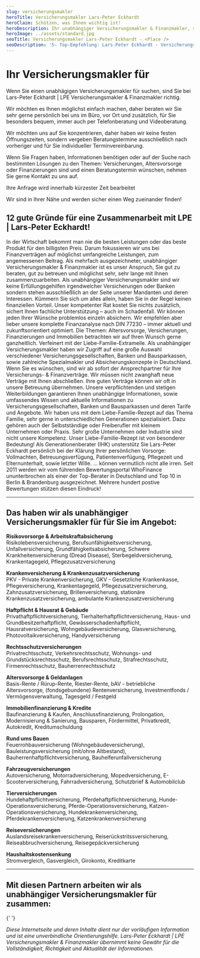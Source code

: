 ```yaml
---
slug: versicherungsmakler
heroTitle: Versicherungsmakler Lars-Peter Eckhardt
heroClaim: Schützen, was Ihnen wichtig ist!
heroDescription: Ihr unabhängiger Versicherungsmakler & Finanzmakler, sowie spezialisierter Vorsorge- & Generationenberater und persönlicher Ansprechpartner vor Ort, im Büro, per Telefon- und Videoberatung! Herzlich Willkommen ...
heroImage: ../assets/standard.jpg
seoTitle: Versicherungsmakler Lars-Peter Eckhardt - <Place />
seoDescription: '5☆ Top-Empfehlung: Lars-Peter Eckhardt - Versicherungsmakler <Place /> ▻ Altersvorsorge | Versicherungen | Finanzierungen | Immobilien.'
---
```


<ProvenExpert />

# Ihr Versicherungsmakler für <Place long />

Wenn Sie einen unabhägigen Versicherungsmakler für <Place /> suchen, sind Sie bei Lars-Peter Eckhardt | LPE Versicherungsmakler & Finanzmakler richtig.

Wir möchten es Ihnen möglichst einfach machen, daher beraten wir Sie sehr gerne persönlich bei uns im Büro, vor Ort und zusätzlich, für Sie besonders bequem, immer auch per Telefonberatung und Videoberatung.

Wir möchten uns auf Sie konzentrieren, daher haben wir keine festen Öffnungszeiten, sondern vergeben Beratungstermine ausschließlich nach vorheriger und für Sie individueller Terminvereinbarung.

Wenn Sie Fragen haben, Informationen benötigen oder auf der Suche nach bestimmten Lösungen zu den Themen: Versicherungen, Altersvorsorge oder Finanzierungen sind und einen Beratungstermin wünschen, nehmen Sie gerne Kontakt zu uns auf.

Ihre Anfrage wird innerhalb kürzester Zeit bearbeitet

Wir sind in Ihrer Nähe und werden sicher einen Weg zueinander finden!

<ContactAndCompareBox />

<AwardBox />

## 12 gute Gründe für eine Zusammenarbeit mit LPE | Lars-Peter Eckhardt!

<ExamplesBox>
	<Example title="Mehr Leistung für unsere Kunden!" number="01">
		In der Wirtschaft bekommt man nie die besten Leistungen oder das beste Produkt für den billigsten Preis. Darum fokussieren wir uns bei Finanzverträgen auf möglichst umfangreiche Leistungen, zum angemessenen Beitrag.
	</Example>
	<Example title="Unser hoher Anspruch an uns selbst!" number="02">
		Als mehrfach ausgezeichneter, unabhängiger Versicherungsmakler & Finanzmakler ist es unser Anspruch, Sie gut zu beraten, gut zu betreuen und möglichst sehr, sehr lange mit Ihnen zusammenzuarbeiten.
	</Example>
	<Example title="Als Makler immer auf Ihrer Seite!" number="03">
		Als unabhängiger Versicherungsmakler sind wir keine Erfüllungsgehilfen irgendwelcher Versicherungen oder Banken sondern stehen ausschließlich an der Seite unserer Mandanten und deren Interessen.
	</Example>
	<Example title="Profitieren Sie von unserem Rat!" number="04">
		Kümmern Sie sich um alles allein, haben Sie in der Regel keinen finanziellen Vorteil. Unser kompetenter Rat kostet Sie nichts zusätzlich, sichert Ihnen fachliche Unterstützung – auch im Schadenfall.
	</Example>
	<Example title="Rezept & Konzept schlagen Stückwerk!" number="05">
		Wir können jeden Ihrer Wünsche problemlos einzeln absichern. Wir empfehlen aber lieber unsere komplette Finanzanalyse nach DIN 77230 – immer aktuell und zukunftsorientiert optimiert.
	</Example>
	<Example title="Ganzheitliche Betrachtung!" number="06">
		Die Themen: Altersvorsorge, Versicherungen, Finanzierungen und Immobilien betrachten wir auf Ihren Wunsch gerne ganzheitlich. Verfeinert mit der <Link to="/liebe-familie">Liebe-Familie-Extrameile</Link>.
	</Example>
	<Example title="Große Auswahl, viele Möglichkeiten!" number="07">
		Als unabhängiger Versicherungsmakler haben wir Zugriff auf eine große Auswahl verschiedener Versicherungsgesellschaften, Banken und Bausparkassen, sowie zahlreiche Spezialmakler und Absicherungskonzepte in Deutschland.
	</Example>
	<Example title="Ein Ansprechpartner für Ihre Finanzen!" number="08">
		Wenn Sie es wünschen, sind wir ab sofort der Ansprechpartner für Ihre Versicherungs- & Finanzverträge. Wir müssen nicht zwanghaft neue Verträge mit Ihnen abschließen. Ihre guten Verträge können wir oft in unsere Betreuung übernehmen.
	</Example>
	<Example title="Weiterbildung schafft Kompetenz!" number="09">
		Unsere verpflichtenden und stetigen Weiterbildungen garantieren Ihnen unabhängige Informationen, sowie umfassendes Wissen und aktuelle Informationen zu Versicherungsgesellschaften, Banken und Bausparkassen und deren Tarife und Angebote.
	</Example>
	<Example title="Wir sagen auch, was wir nicht können!" number="10">
		Wir haben uns mit dem <Link to="/liebe-familie">Liebe-Familie-Rezept</Link> auf das Thema Familie, sehr gerne in unterschiedlichen Generationen spezialisiert. Dazu gehören auch der Selbstständige oder Freiberufler mit kleinem Unternehmen oder Praxis. Sehr große Unternehmen oder Industrie sind nicht unsere Kompetenz.
	</Example>
	<Example title="Unsere Extrameile für Ihre Familie!" number="11">
		Unser <Link to="/liebe-familie">Liebe-Familie-Rezept</Link> ist von besonderer Bedeutung! Als Generationenberater (IHK) unsterstütz Sie Lars-Peter Eckhardt persönlich bei der Klärung Ihrer persönlichen Vorsorge: Vollmachten, Betreuungsverfügung, Patientenverfügung, Pflegezeit und Elternunterhalt, sowie letzter Wille.
	</Example>
	<Example title="So viele zufriedene Kunden ..." number="12">
		... können vermutlich nicht alle irren. Seit 2011 werden wir vom führenden Bewertungsportal WhoFinance ununterbrochen als einer der Top-Berater in Deutschland und Top 10 in Berlin & Brandenburg ausgezeichnet. Mehrere hundert postive Bewertungen stützen diesen Eindruck!
	</Example>
</ExamplesBox>

<ContactAndCompareBox />

<Reviews />

---

## Das haben wir als unabhängiger Versicherungsmakler für <Place long /> für Sie im Angebot:

**Risikovorsorge & Arbeitskraftabsicherung**<br />
Risikolebensversicherung, Berufsunfähigkeitsversicherung, Unfallversicherung, Grundfähigkeitsabsicherung, Schwere Krankheitenversicherung (Dread Disease), Sterbegeldversicherung, Krankentagegeld, Pflegezusatzversicherung

**Krankenversicherung & Krankenzusatzversicherung**<br />
PKV - Private Krankenversicherung, GKV - Gesetzliche Krankenkasse, Pflegeversicherung, Krankentagegeld, Pflegezusatzversicherung, Zahnzusatzversicherung, Brillenversicherung, stationäre Krankenzusatzversicherung, ambulante Krankenzusatzversicherung

**Haftpflicht & Hausrat & Gebäude**<br />
Privathaftpflichtversicherung, Tierhalterhaftpflichtversicherung, Haus- und Grundbesitzerhaftpflicht, Gewässerschadenhaftpflicht, Hausratversicherung, Wohngebäudeversicherung, Glasversicherung, Photovoltaikversicherung, Handyversicherung

**Rechtsschutzversicherungen**<br />
Privatrechtsschutz, Verkehrsrechtsschutz, Wohnungs- und Grundstücksrechtsschutz, Berufsrechtsschutz, Strafrechtsschutz, Firmenrechtsschutz, Bauherrenrechtsschutz

**Altersvorsorge & Geldanlagen**<br />
Basis-Rente / Rürup-Rente, Riester-Rente, bAV - betriebliche Altersvorsorge, (fondsgebundene) Rentenversicherung, Investmentfonds / Vermögensverwaltung, Tagesgeld / Festgeld

**Immobilienfinanzierung & Kredite**<br />
Baufinanzierung & Kaufen, Anschlussfinanzierung, Prolongation, Modernisierung & Sanierung, Bausparen, Fördermittel, Privatkredit, Autokredit, Kreditumschuldung

**Rund ums Bauen**<br />
Feuerrohbauversicherung (Wohngebäudeversicherung), Bauleistungsversicherung (mit/ohne Altbestand), Bauherrenhaftpflichtversicherung, Bauhelferunfallversicherung

**Fahrzeugversicherungen**<br />
Autoversicherung, Motorradversicherung, Mopedversicherung, E-Scooterversicherung, Fahrradversicherung, Schutzbrief & Automobilclub

**Tierversicherungen**<br />
Hundehaftpflichtversicherung, Pferdehaftpflichtversicherung, Hunde-Operationsversicherung, Pferde-Operationsversicherung, Katzen-Operationsversicherung, Hundekrankenversicherung, Pferdekrankenversicherung, Katzenkrankenversicherung

**Reiseversicherungen**<br />
Auslandsreisekrankenversicherung, Reiserückstritssversicherung, Reiseabbruchversicherung, Reisegepäckversicherung

**Haushaltskostensenkung**<br />
Stromvergleich, Gasvergleich, Girokonto, Kreditkarte

---

## Mit diesen Partnern arbeiten wir als unabhängiger Versicherungsmakler für <Place /> zusammen:

<InsurancesBox />{' '}

<ContactAndCompareBox />

<ProvenExpert />

_Diese Internetseite und deren Inhalte dient nur der vorläufigen Information und ist eine unverbindliche Orientierungshilfe. Lars-Peter Eckhardt | LPE Versicherungsmakler & Finanzmakler übernimmt keine Gewähr für die Vollständigkeit,
Richtigkeit und Aktualität der Informationen._
